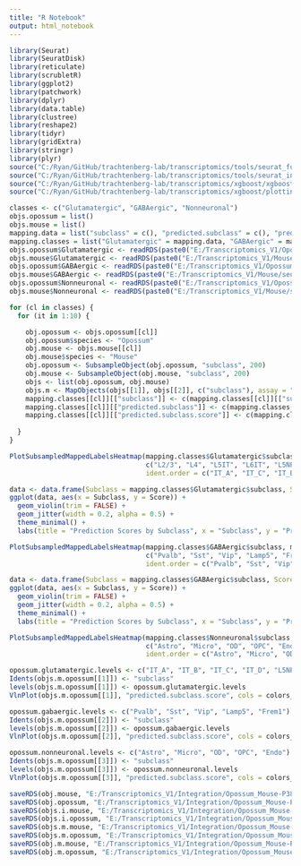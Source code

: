 ```yaml
---
title: "R Notebook"
output: html_notebook
---
```



```r

library(Seurat)
library(SeuratDisk)
library(reticulate)
library(scrubletR)
library(ggplot2)
library(patchwork)
library(dplyr)
library(data.table)
library(clustree)
library(reshape2)
library(tidyr)
library(gridExtra)
library(stringr)
library(plyr)
source("C:/Ryan/GitHub/trachtenberg-lab/transcriptomics/tools/seurat_functions.R")
source("C:/Ryan/GitHub/trachtenberg-lab/transcriptomics/tools/seurat_integration_functions.R")
source("C:/Ryan/GitHub/trachtenberg-lab/transcriptomics/xgboost/xgboost_train.R")
source("C:/Ryan/GitHub/trachtenberg-lab/transcriptomics/xgboost/plottingFxns.R")

classes <- c("Glutamatergic", "GABAergic", "Nonneuronal")
objs.opossum = list()
objs.mouse = list()
mapping.data = list("subclass" = c(), "predicted.subclass" = c(), "predicted.subclass.score" = c())
mapping.classes = list("Glutamatergic" = mapping.data, "GABAergic" = mapping.data, "Nonneuronal" = mapping.data)
objs.opossum$Glutamatergic <- readRDS(paste0("E:/Transcriptomics_V1/Opossum/seurat/opossum_v1_glutamatergic_processed.rds"))
objs.mouse$Glutamatergic <- readRDS(paste0("E:/Transcriptomics_V1/Mouse/seurat/mouse_v1_P38_glutamatergic_processed.rds"))
objs.opossum$GABAergic <- readRDS(paste0("E:/Transcriptomics_V1/Opossum/seurat/opossum_v1_gabaergic_processed.rds"))
objs.mouse$GABAergic <- readRDS(paste0("E:/Transcriptomics_V1/Mouse/seurat/mouse_v1_P38_gabaergic_processed.rds"))
objs.opossum$Nonneuronal <- readRDS(paste0("E:/Transcriptomics_V1/Opossum/seurat/opossum_v1_nonneuronal_processed.rds"))
objs.mouse$Nonneuronal <- readRDS(paste0("E:/Transcriptomics_V1/Mouse/seurat/mouse_v1_P38_nonneuronal_processed.rds"))

for (cl in classes) {
  for (it in 1:10) {

    obj.opossum <- objs.opossum[[cl]]
    obj.opossum$species <- "Opossum"
    obj.mouse <- objs.mouse[[cl]]
    obj.mouse$species <- "Mouse"
    obj.opossum <- SubsampleObject(obj.opossum, "subclass", 200)
    obj.mouse <- SubsampleObject(obj.mouse, "subclass", 200)
    objs <- list(obj.opossum, obj.mouse)
    objs.m <- MapObjects(objs[[1]], objs[[2]], c("subclass"), assay = "SCT")
    mapping.classes[[cl]][["subclass"]] <- c(mapping.classes[[cl]][["subclass"]], as.character(objs.m[[1]]$subclass))
    mapping.classes[[cl]][["predicted.subclass"]] <- c(mapping.classes[[cl]][["predicted.subclass"]], as.character(objs.m[[1]]$predicted.subclass))
    mapping.classes[[cl]][["predicted.subclass.score"]] <- c(mapping.classes[[cl]][["predicted.subclass.score"]], as.numeric(objs.m[[1]]$predicted.subclass.score))
  
  }
}

```


```r

PlotSubsampledMappedLabelsHeatmap(mapping.classes$Glutamatergic$subclass, mapping.classes$Glutamatergic$predicted.subclass, 
                                  c("L2/3", "L4", "L5IT", "L6IT", "L5NP", "L5PT", "L6CT", "L6b"), normalize = "row", 
                                  ident.order = c("IT_A", "IT_C", "IT_B", "IT_D", "L2/3", "L4", "L5IT", "L6IT", "L5NP", "L5PT", "L6CT", "L6b"))

```


```r

data <- data.frame(Subclass = mapping.classes$Glutamatergic$subclass, Score = mapping.classes$Glutamatergic$predicted.subclass.score)
ggplot(data, aes(x = Subclass, y = Score)) +
  geom_violin(trim = FALSE) +
  geom_jitter(width = 0.2, alpha = 0.5) +
  theme_minimal() +
  labs(title = "Prediction Scores by Subclass", x = "Subclass", y = "Prediction Score")

```


```r

PlotSubsampledMappedLabelsHeatmap(mapping.classes$GABAergic$subclass, mapping.classes$GABAergic$predicted.subclass, 
                                  c("Pvalb", "Sst", "Vip", "Lamp5", "Frem1"), normalize = "row", 
                                  ident.order = c("Pvalb", "Sst", "Vip", "Lamp5", "Frem1", "Stac"))

```


```r

data <- data.frame(Subclass = mapping.classes$GABAergic$subclass, Score = mapping.classes$GABAergic$predicted.subclass.score)
ggplot(data, aes(x = Subclass, y = Score)) +
  geom_violin(trim = FALSE) +
  geom_jitter(width = 0.2, alpha = 0.5) +
  theme_minimal() +
  labs(title = "Prediction Scores by Subclass", x = "Subclass", y = "Prediction Score")

```


```r

PlotSubsampledMappedLabelsHeatmap(mapping.classes$Nonneuronal$subclass, mapping.classes$Nonneuronal$predicted.subclass, 
                                  c("Astro", "Micro", "OD", "OPC", "Endo", "VLMC"), normalize = "row", 
                                  ident.order = c("Astro", "Micro", "OD", "OPC", "Endo", "VLMC"))

```


```r

opossum.glutamatergic.levels <- c("IT_A", "IT_B", "IT_C", "IT_D", "L5NP", "L5PT", "L6CT", "L6b")
Idents(objs.m.opossum[[1]]) <- "subclass"
levels(objs.m.opossum[[1]]) <- opossum.glutamatergic.levels
VlnPlot(objs.m.opossum[[1]], "predicted.subclass.score", cols = colors_list[opossum.glutamatergic.levels]) + theme(legend.spacing.x = unit(3.0, 'cm'))

```


```r

opossum.gabaergic.levels <- c("Pvalb", "Sst", "Vip", "Lamp5", "Frem1")
Idents(objs.m.opossum[[2]]) <- "subclass"
levels(objs.m.opossum[[2]]) <- opossum.gabaergic.levels
VlnPlot(objs.m.opossum[[2]], "predicted.subclass.score", cols = colors_list[opossum.gabaergic.levels]) + theme(legend.spacing.x = unit(6.5, 'cm'))

```


```r

opossum.nonneuronal.levels <- c("Astro", "Micro", "OD", "OPC", "Endo")
Idents(objs.m.opossum[[3]]) <- "subclass"
levels(objs.m.opossum[[3]]) <- opossum.nonneuronal.levels
VlnPlot(objs.m.opossum[[3]], "predicted.subclass.score", cols = colors_list[opossum.nonneuronal.levels]) + theme(legend.spacing.x = unit(6.5, 'cm'))

```


```r

saveRDS(obj.mouse, "E:/Transcriptomics_V1/Integration/Opossum_Mouse-P38/obj_mouse.rds")
saveRDS(obj.opossum, "E:/Transcriptomics_V1/Integration/Opossum_Mouse-P38/obj_opossum.rds")
saveRDS(objs.i.mouse, "E:/Transcriptomics_V1/Integration/Opossum_Mouse-P38/obj_i_mouse.rds")
saveRDS(objs.i.opossum, "E:/Transcriptomics_V1/Integration/Opossum_Mouse-P38/obj_i_opossum.rds")
saveRDS(objs.m.mouse, "E:/Transcriptomics_V1/Integration/Opossum_Mouse-P38/objs_m_mouse.rds")
saveRDS(objs.m.opossum, "E:/Transcriptomics_V1/Integration/Opossum_Mouse-P38/objs_m_opossum.rds")
saveRDS(obj.m.mouse, "E:/Transcriptomics_V1/Integration/Opossum_Mouse-P38/obj_m_mouse.rds")
saveRDS(obj.m.opossum, "E:/Transcriptomics_V1/Integration/Opossum_Mouse-P38/obj_m_opossum.rds")

```

